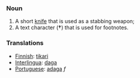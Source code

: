 ===Noun===
#A short [[knife]] that is used as a stabbing weapon;
#A text character ('''&dagger;''') that is used for footnotes.

===Translations===
*[[Finnish]]: [[tikari]]
*[[Interlingua]]: [[daga]]
*[[Portuguese]]: [[adaga]] ''f''